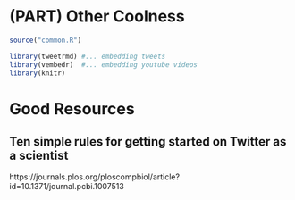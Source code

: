 # (PART) Other Coolness {-}

```r
source("common.R")

library(tweetrmd) #... embedding tweets
library(vembedr)  #... embedding youtube videos
library(knitr)
```

# Good Resources

## Ten simple rules for getting started on Twitter as a scientist

https://journals.plos.org/ploscompbiol/article?id=10.1371/journal.pcbi.1007513


